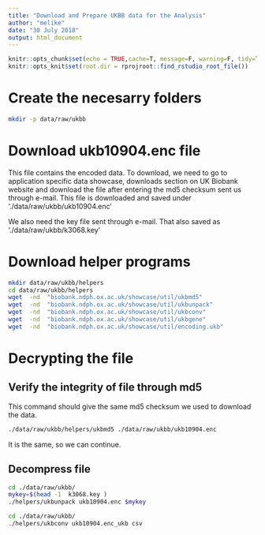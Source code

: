 ```yaml
---
title: "Download and Prepare UKBB data for the Analysis"
author: "melike"
date: "30 July 2018"
output: html_document
---
```


```r
knitr::opts_chunk$set(echo = TRUE,cache=T, message=F, warning=F, tidy=TRUE, tidy.opts=list(width.cutoff=55))
knitr::opts_knit$set(root.dir = rprojroot::find_rstudio_root_file())
```

# Create the necesarry folders

```bash
mkdir -p data/raw/ukbb
```

# Download ukb10904.enc file

This file contains the encoded data. To download, we need to go to application specific data showcase, downloads section on UK Biobank website and download the file after entering the md5 checksum sent us through e-mail. This file is downloaded and saved under './data/raw/ukbb/ukb10904.enc'

We also need the key file sent through e-mail. That also saved as './data/raw/ukbb/k3068.key'

# Download helper programs

```bash
mkdir data/raw/ukbb/helpers
cd data/raw/ukbb/helpers
wget  -nd  "biobank.ndph.ox.ac.uk/showcase/util/ukbmd5"
wget  -nd  "biobank.ndph.ox.ac.uk/showcase/util/ukbunpack"
wget  -nd  "biobank.ndph.ox.ac.uk/showcase/util/ukbconv"
wget  -nd  "biobank.ndph.ox.ac.uk/showcase/util/ukbgene"
wget  -nd  "biobank.ndph.ox.ac.uk/showcase/util/encoding.ukb"
```

# Decrypting the file

## Verify the integrity of file through md5 

This command should give the same md5 checksum we used to download the data.

```bash
./data/raw/ukbb/helpers/ukbmd5 ./data/raw/ukbb/ukb10904.enc
```

It is the same, so we can continue.

## Decompress file

```bash
cd ./data/raw/ukbb/
mykey=$(head -1  k3068.key )
./helpers/ukbunpack ukb10904.enc $mykey
```

```bash
cd ./data/raw/ukbb/
./helpers/ukbconv ukb10904.enc_ukb csv
```

